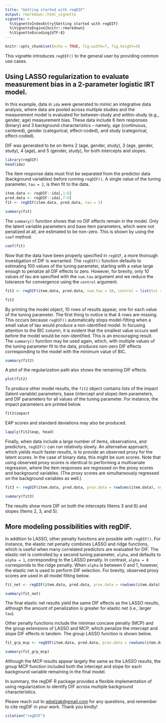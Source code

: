 ```yaml
---
title: "Getting started with regDIF"
output: rmarkdown::html_vignette
vignette: >
  %\VignetteIndexEntry{Getting started with regDIF}
  %\VignetteEngine{knitr::rmarkdown}
  %\VignetteEncoding{UTF-8}
---
```


```r
knitr::opts_chunk$set(echo = TRUE, fig.width=7, fig.height=4)
```

This vignette introduces `regDIF()` to the general user by providing common use cases.

## Using LASSO regularization to evaluate measurement bias in a 2-parameter logistic IRT model.

In this example, data in `ida` were generated to mimic an integrative data analysis, where
data are pooled across multiple studies and the measurement model is evaluated for between-study and
within-study (e.g., gender, age) measurement bias. These data include 6 item responses (binary)
and 3 background characteristics -- namely, age (continuous, centered), gender (categorical, 
effect-coded), and study (categorical, effect-coded).

DIF was generated to be on items 2 (age, gender, study), 3 (age, gender, study), 4 (age), and 5
(gender, study), for both intercepts and slopes.

```r
library(regDIF)
head(ida)
```
The item response data must first be separated from the predictor data (background variables) before
running `regDIF()`. A single value of the tuning parameter, `tau = 2`, is then fit to the data.

```r
item.data <- regDIF::ida[,1:6]
pred.data <- regDIF::ida[,7:9]
fit <- regDIF(item.data, pred.data, tau = 2)
```
```r
summary(fit)
```
The `summary()` function shows that no DIF effects remain in the model. Only the latent variable
parameters and base item parameters, which were not penalized at all, are estimated to be non-zero. This is shown by using the `coef` method.
```r
coef(fit)
```

Now that the data have been properly specified in `regDIF`, a more thorough investigation of DIF is
warranted. The `regDIF()` function defaults to estimating 100 values of the tuning parameter,
starting with a value large enough to penalize all DIF effects to zero. However, for brevity, only
10 values of tau are specified with the `num.tau` argument and we reduce the tolerance for convergence using the `control` argument.

```r
fit2 <- regDIF(item.data, pred.data, num.tau = 10, control = list(tol = 1e-3))
```
```r
fit2
```

By printing the model object, 10 rows of results appear, one for each value of the tuning parameter.
The first thing to notice is that 4 rows are missing. This occurs because `regDIF()` automatically 
stops model-fitting when a small value of tau would produce a non-identified model. In focusing
attention to the BIC column, it is evident that the smallest value occurs well before the model
would be non-identified. This is an encouraging result. The `summary()` function may be used again,
which, with multiple values of the tuning parameter fit to the data, produces non-zero DIF effects 
corresponding to the model with the minimum value of BIC.

```r
summary(fit2)
```

A plot of the regularization path also shows the remaining DIF effects.

```r
plot(fit2)
```

To produce other model results, the `fit2` object contains lists of the impact (latent variable)
parameters, base (intercept and slope) item parameters, and DIF parameters for all values of the
tuning parameter. For instance, the impact parameters are printed below.

```r
fit2$impact
```

EAP scores and standard deviations may also be produced.

```r
lapply(fit2$eap, head)
```

Finally, when data include a large number of items, observations, and predictors, `regDIF()` can
run relatively slowly. An alternative approach, which yields much faster results, is to provide an 
observed proxy for the latent scores. In the case of binary data, this might be sum scores. Note
that using observed proxy scores is identical to performing a multivariate regression, where the
item responses are regressed on the proxy scores and background variables. (The proxy
scores are simultaneously regressed on the background variables as well.)

```r
fit3 <- regDIF(item.data, pred.data, prox.data = rowSums(item.data), num.tau = 20)
```
```r
summary(fit3)
```

The results show more DIF on both the intercepts (Items 3 and 6) and slopes (Items 2, 3, and 5).

## More modeling possibilities with regDIF.

In addition to LASSO, other penalty functions are possible with `regDIF()`. For instance, the
elastic net penalty combines LASSO and ridge functions, which is useful when many correlated
predictors are evaluated for DIF. The elastic net is controlled by a second tuning parameter, 
`alpha`, and defaults to `alpha = 1`, corresponding to the LASSO penalty. In contrast, `alpha = 0`
corresponds to the ridge penalty. When `alpha` is between 0 and 1, however, the elastic net is 
used to perform DIF selection. For brevity, observed proxy scores are used in all model fitting
below.

```r
fit_net <- regDIF(item.data, pred.data, prox.data = rowSums(item.data), num.tau = 20, alpha = .5)
```
```r
summary(fit_net)
```

The final elastic net results yield the same DIF effects as the LASSO results, although the amount
of penalization is greater for elastic net (i.e., larger `tau`).

Other penalty functions include the minimax concave penalty (MCP) and the group extensions of LASSO
and MCP, which penalize the intercept and slope DIF effects in tandem. The group LASSO function is 
shown below.

```r
fit_grp_mcp <- regDIF(item.data, pred.data, prox.data = rowSums(item.data), num.tau = 20, pen.type = "grp.mcp")
```
```r
summary(fit_grp_mcp)
```

Although the MCP results appear largely the same as the LASSO results, the group MCP function
included both the intercept and slope for each background variable remaining in the final model.

In summary, the regDIF R package provides a flexible implementation of using
regularization to identify DIF across multiple background characteristics.

Please reach out to [wbelzak@gmail.com](mailto:wbelzak@gmail.com) for any questions,
and remember to cite regDIF in your work. Thank you kindly!

```r
citation("regDIF")
```
